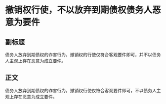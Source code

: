 # 撤销权行使，不以放弃到期债权债务人恶意为要件
## 副标题
债务人放弃到期债权的诈害行为，撤销权的行使仅符合客观要件即可，并不以债务人主观上存在恶意为成立要件。
## 正文
债务人放弃到期债权的诈害行为，撤销权行使仅符合客观要件即可，不以债务人主观上存在恶意为成立要件。